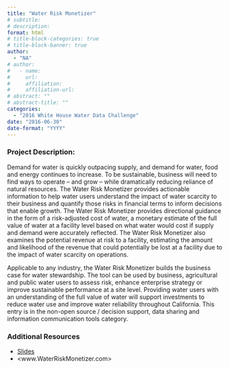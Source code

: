 ```yaml
---
title: "Water Risk Monetizer"
# subtitle: 
# description: 
format: html
# title-block-categories: true
# title-block-banner: true
author: 
  - "NA"
# author:
#   - name: 
#     url: 
#     affiliation: 
#     affiliation-url:
# abstract: ""
# abstract-title: ""
categories: 
  - "2016 White House Water Data Challenge"
date: "2016-06-30"
date-format: "YYYY"
---
```


<!-- COMMENT
## params_NOTUSED-proj_title

#### Year: params_NOTUSED-year

#### Topics: params_NOTUSED-topics

#### Awards: params_NOTUSED-awards

#### Team Members: params_NOTUSED-team_members
UNCOMMENT -->

### Project Description:

Demand for water is quickly outpacing supply, and demand for water, food and energy continues to increase. To be sustainable, business will need to find ways to operate – and grow – while dramatically reducing reliance of natural resources. The Water Risk Monetizer provides actionable information to help water users understand the impact of water scarcity to their business and quantify those risks in financial terms to inform decisions that enable growth. The Water Risk Monetizer provides directional guidance in the form of a risk-adjusted cost of water, a monetary estimate of the full value of water at a facility level based on what water would cost if supply and demand were accurately reflected. The Water Risk Monetizer also examines the potential revenue at risk to a facility, estimating the amount and likelihood of the revenue that could potentially be lost at a facility due to the impact of water scarcity on operations.
 
 Applicable to any industry, the Water Risk Monetizer builds the business case for water stewardship. The tool can be used by business, agricultural and public water users to assess risk, enhance enterprise strategy or improve sustainable performance at a site level. Providing water users with an understanding of the full value of water will support investments to reduce water use and improve water reliability throughout California. This entry is in the non-open source / decision support, data sharing and information communication tools category.

### Additional Resources

- [Slides](https://drive.google.com/open?id=0B5n4IeHrVBinLTVnRkp1TmZ6TjA)
- <www.WaterRiskMonetizer.com>
